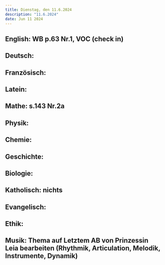 ```yaml
---
title: Dienstag, den 11.6.2024
description: "11.6.2024"
date: Jun 11 2024
---
```


## English: WB p.63 Nr.1, VOC (check in)
## Deutsch: 
## Französisch: 
## Latein: 
## Mathe: s.143 Nr.2a
## Physik: 
## Chemie: 
## Geschichte: 
## Biologie: 
## Katholisch: nichts
## Evangelisch: 
## Ethik: 
## Musik: Thema auf Letztem AB von Prinzessin Leia bearbeiten (Rhythmik, Articulation, Melodik, Instrumente, Dynamik)